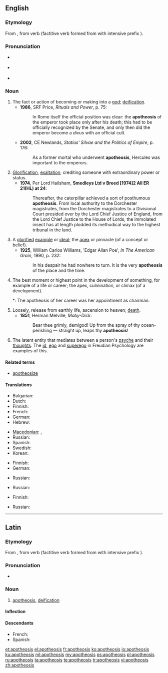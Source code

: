 ==English==
{{was wotd|2007|November|11}}

===Etymology===
From {{etyl|grc|en}} {{term|ἀποθέωσις|lang=grc}}, from verb {{term|ἀποθεόω||deify|lang=grc}} (factitive verb formed from {{term|θεός||God|lang=grc}} with intensive prefix {{term|ἀπο-|lang=grc}}).

===Pronunciation===
* {{a|UK}} {{IPA|/əˌpɒθ.iːˈəʊ.sɪs/}}
* {{a|US}} {{IPA|/əˌpɑː.θiˈoʊ.sɪs/}}
* {{audio|en-us-apotheosis.ogg|Audio (US)}}
*: {{rhymes|əʊsɪs}}

===Noun===
{{en-noun|apotheoses}}

# The fact or action of becoming or making into a [[god]]; [[deification]].
#* '''1986''', SRF Price, ''Rituals and Power'', p. 75:
#*: In Rome itself the official position was clear: the '''apotheosis''' of the emperor took place only after his death; this had to be officially recognized by the Senate, and only then did the emperor become a ''divus'' with an official cult.
#* '''2002''', CE Newlands, ''Statius' Silvae and the Politics of Empire'', p. 176:
#*: As a former mortal who underwent '''apotheosis''', Hercules was important to the emperors.
# [[glorification|Glorification]], [[exaltation]]; crediting someone with extraordinary power or status.
#* '''1974''', Per Lord Hailsham, '''Smedleys Ltd v Breed [1974]2 All ER 21(HL) at 24''':
#*: Thereafter, the caterpillar achieved a sort of posthumous '''apotheosis'''. From local authority to the Dorchester magistrates, from the Dorchester magistrates to a Divisional Court presided over by the Lord Chief Justice of England, from the Lord Chief Justice to the House of Lords, the immolated insect has at length plodded its methodical way to the highest tribunal in the land.
# A [[glorify|glorified]] [[example]] or [[ideal]]; the [[apex]] or pinnacle (of a concept or belief).
#* '''1925''', William Carlos Williams, 'Edgar Allan Poe', ''In The American Grain'', 1990, p. 232:
#*: In his despair he had nowhere to turn. It is the very '''apotheosis''' of the place and the time.
# The best moment or highest point in the development of something, for example of a life or career; the apex, culmination, or climax (of a development). 
#*: The apotheosis of her career was her appointment as chairman. 
# Loosely, release from earthly life, ascension to heaven; [[death]].
#* '''1851''', Herman Melville, ''Moby-Dick'':
#*: Bear thee grimly, demigod! Up from the spray of thy ocean-perishing — straight up, leaps thy '''apotheosis'''!
# {{context|psychology|lang=en}} The latent entity that mediates between a person's [[psyche]] and their [[thought]]s. The [[id]], [[ego]] and [[superego]] in Freudian Psychology are examples of this.

====Related terms====
* [[apotheosize]]

====Translations====
{{trans-top|deification; becoming a god}}
* Bulgarian: {{t-|bg|обожествяване}}
* Dutch: {{t+|nl|apotheose}}
* Finnish: {{t-|fi|apoteoosi}}
* French: {{t+|fr|apothéose|f}}
* German: {{t-|de|Gottwerdung|f}}
* Hebrew: {{t-|he|הַאֲלָהָה|f|tr=ha'alahá|sc=Hebr}}
{{trans-mid}}
* [[Macedonian]]: {{t-|mk|апотеоза|f|tr=apoteóza|sc=Cyrl}}, {{t-|mk|боготворење|n|tr=bogotvórenje|sc=Cyrl}}
* Russian: {{t-|ru|обожествле́ние|n|tr=obožestvlénije}}
* Spanish: {{t+|es|apoteosis|f}}
* Swedish: {{t-|sv|apoteos|c}}
* Korean: {{t-|ko|신으로 모심}}
{{trans-bottom}}

{{trans-top|glorification, exaltation}}
* Finnish: {{t-|fi|apoteoosi}}
* German: {{t-|de|Vergötterung|f}}
{{trans-mid}}
* Russian: {{t-|ru|прославле́ние|n|tr=proslavlénije}}
{{trans-bottom}}

{{trans-top|glorified example or ideal}}
* Russian: {{t-|ru|апофео́з|m|tr=apofeóz}}
{{trans-mid}}
{{trans-bottom}}

{{trans-top|best moment or highest point in the development of something}}
* Finnish: {{t+|fi|huippu}}
{{trans-mid}}
{{trans-bottom}}

{{trans-top|release from earthly life}}
* Russian: {{t-|ru|вознесе́ние|n|tr=voznesénije}}
{{trans-mid}}
{{trans-bottom}}

----

==Latin==

===Etymology===
From {{etyl|grc|la}} {{term|ἀποθέωσις|lang=grc}}, from verb {{term|ἀποθεόω||deify|lang=grc}} (factitive verb formed from {{term|θεός||God|lang=grc}} with intensive prefix {{term|ἀπο-|lang=grc}}).

===Pronunciation===
* {{a|Classical}} {{IPA|/a.po.tʰeˈoː.sis/|lang=la}}

===Noun===
{{la-noun|apotheōsis|apotheosis|apotheōsis|f|third}}

# [[#English|apotheosis]], [[deification]]

====Inflection====
{{la-decl-3rd-I|apotheōsis|apotheōs}}

====Descendants====
* French: {{l/fr|apothéose}}
* Spanish: {{l/es|apoteosis}}

[[et:apotheosis]]
[[el:apotheosis]]
[[fr:apotheosis]]
[[ko:apotheosis]]
[[io:apotheosis]]
[[ku:apotheosis]]
[[ml:apotheosis]]
[[my:apotheosis]]
[[ps:apotheosis]]
[[pl:apotheosis]]
[[ru:apotheosis]]
[[ta:apotheosis]]
[[te:apotheosis]]
[[tr:apotheosis]]
[[vi:apotheosis]]
[[zh:apotheosis]]